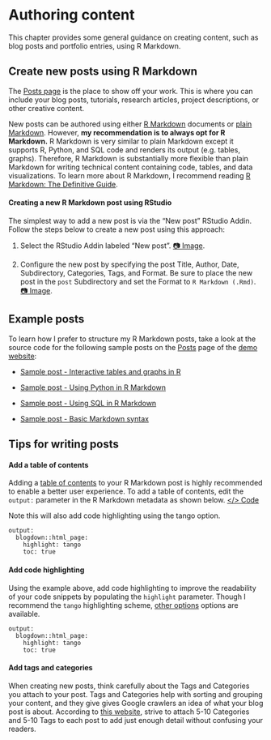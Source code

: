 # Authoring content {#content}

This chapter provides some general guidance on creating content, such as blog posts and portfolio entries, using R Markdown. 

## Create new posts using R Markdown

The [Posts page](https://r4sites-anatole-custom.netlify.app/post/) is the place to show off your work. This is where you can include your blog posts, tutorials, research articles, project descriptions, or other creative content.

New posts can be authored using either [R Markdown](https://bookdown.org/yihui/rmarkdown/html-document.html) documents or [plain Markdown](https://www.markdownguide.org/getting-started/). However, **my recommendation is to always opt for R Markdown.** R Markdown is very similar to plain Markdown except it supports R, Python, and SQL code and renders its output (e.g. tables, graphs). Therefore, R Markdown is substantially more flexible than plain Markdown for writing technical content containing code, tables, and data visualizations. To learn more about R Markdown, I recommend reading [R Markdown: The Definitive Guide](https://bookdown.org/yihui/rmarkdown/).

#### Creating a new R Markdown post using RStudio {-}

The simplest way to add a new post is via the "New post" RStudio Addin. Follow the steps below to create a new post using this approach:

1. Select the RStudio Addin labeled "New post". [📷 Image](https://i.imgur.com/S9dl4DZ.png). 

2. Configure the new post by specifying the post Title, Author, Date, Subdirectory, Categories, Tags, and Format. Be sure to place the new post in the `post` Subdirectory and set the Format to `R Markdown (.Rmd)`. [📷 Image](https://i.imgur.com/UEzRUnO.png).

## Example posts

To learn how I prefer to structure my R Markdown posts, take a look at the source code for the following sample posts on the [Posts](https://r4sites-anatole-custom.netlify.app/post/) page of the [demo website](https://r4sites-anatole-custom.netlify.app/):

- [Sample post - Interactive tables and graphs in R](https://github.com/dannymorris/r4sites-anatole-custom/blob/master/content/english/post/2021-04-22-sample-post-tables-graphs/index.en.Rmd)

- [Sample post - Using Python in R Markdown](https://github.com/dannymorris/r4sites-anatole-custom/blob/master/content/english/post/2021-04-30-sample-post-using-python-in-r-markdown/index.en.Rmd)

- [Sample post - Using SQL in R Markdown](https://github.com/dannymorris/r4sites-anatole-custom/blob/master/content/english/post/2021-04-30-sample-post-using-sql-in-r-markdown/index.en.Rmd)

- [Sample post - Basic Markdown syntax](https://github.com/dannymorris/r4sites-anatole-custom/blob/master/content/english/post/2021-04-30-sample-post-basic-markdown-syntax/index.en.Rmd)

## Tips for writing posts

#### Add a table of contents {-}

Adding a [table of contents](https://r4sites-anatole-custom.netlify.app/post/2021-04-22-sample-rmd-covid/) to your R Markdown post is highly recommended to enable a better user experience. To add a table of contents, edit the `output:` parameter in the R Markdown metadata as shown below. [</> Code](https://github.com/dannymorris/r4sites-anatole-custom/blob/master/content/english/post/2021-04-22-sample-rmd-covid/index.en.Rmd#L6-L9)

Note this will also add code highlighting using the tango option.

```
output:
  blogdown::html_page:
    highlight: tango
    toc: true
```

#### Add code highlighting {-}

Using the example above, add code highlighting to improve the readability of your code snippets by populating the `highlight` parameter. Though I recommend the `tango` highlighting scheme, [other options](https://bookdown.org/yihui/rmarkdown/) options are available.

```
output:
  blogdown::html_page:
    highlight: tango
    toc: true
```

#### Add tags and categories {-}

When creating new posts, think carefully about the Tags and Categories you attach to your post. Tags and Categories help with sorting and grouping your content, and they give gives Google crawlers an idea of what your blog post is about. According to [this website](https://databox.com/categories-vs-tags-for-seo), strive to attach 5-10 Categories and 5-10 Tags to each post to add just enough detail without confusing your readers.